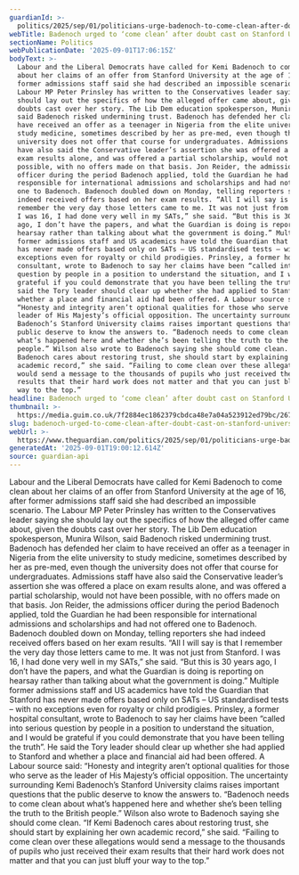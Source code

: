 ```yaml
---
guardianId: >-
  politics/2025/sep/01/politicians-urge-badenoch-to-come-clean-after-doubts-cast-on-us-medical-school-claim
webTitle: Badenoch urged to ‘come clean’ after doubt cast on Stanford University claim
sectionName: Politics
webPublicationDate: '2025-09-01T17:06:15Z'
bodyText: >-
  Labour and the Liberal Democrats have called for Kemi Badenoch to come clean
  about her claims of an offer from Stanford University at the age of 16, after
  former admissions staff said she had described an impossible scenario. The
  Labour MP Peter Prinsley has written to the Conservatives leader saying she
  should lay out the specifics of how the alleged offer came about, given the
  doubts cast over her story. The Lib Dem education spokesperson, Munira Wilson,
  said Badenoch risked undermining trust. Badenoch has defended her claim to
  have received an offer as a teenager in Nigeria from the elite university to
  study medicine, sometimes described by her as pre-med, even though the
  university does not offer that course for undergraduates. Admissions staff
  have also said the Conservative leader’s assertion she was offered a place on
  exam results alone, and was offered a partial scholarship, would not have been
  possible, with no offers made on that basis. Jon Reider, the admissions
  officer during the period Badenoch applied, told the Guardian he had been
  responsible for international admissions and scholarships and had not offered
  one to Badenoch. Badenoch doubled down on Monday, telling reporters she had
  indeed received offers based on her exam results. “All I will say is that I
  remember the very day those letters came to me. It was not just from Stanford.
  I was 16, I had done very well in my SATs,” she said. “But this is 30 years
  ago, I don’t have the papers, and what the Guardian is doing is reporting on
  hearsay rather than talking about what the government is doing.” Multiple
  former admissions staff and US academics have told the Guardian that Stanford
  has never made offers based only on SATs – US standardised tests – with no
  exceptions even for royalty or child prodigies. Prinsley, a former hospital
  consultant, wrote to Badenoch to say her claims have been “called into serious
  question by people in a position to understand the situation, and I would be
  grateful if you could demonstrate that you have been telling the truth”. He
  said the Tory leader should clear up whether she had applied to Stanford and
  whether a place and financial aid had been offered. A Labour source said:
  “Honesty and integrity aren’t optional qualities for those who serve as the
  leader of His Majesty’s official opposition. The uncertainty surrounding Kemi
  Badenoch’s Stanford University claims raises important questions that the
  public deserve to know the answers to. “Badenoch needs to come clean about
  what’s happened here and whether she’s been telling the truth to the British
  people.” Wilson also wrote to Badenoch saying she should come clean. “If Kemi
  Badenoch cares about restoring trust, she should start by explaining her own
  academic record,” she said. “Failing to come clean over these allegations
  would send a message to the thousands of pupils who just received their exam
  results that their hard work does not matter and that you can just bluff your
  way to the top.”
headline: Badenoch urged to ‘come clean’ after doubt cast on Stanford University claim
thumbnail: >-
  https://media.guim.co.uk/7f2884ec1862379cbdca48e7a04a523912ed79bc/267_49_1593_1274/500.jpg
slug: badenoch-urged-to-come-clean-after-doubt-cast-on-stanford-university-claim
webUrl: >-
  https://www.theguardian.com/politics/2025/sep/01/politicians-urge-badenoch-to-come-clean-after-doubts-cast-on-us-medical-school-claim
generatedAt: '2025-09-01T19:00:12.614Z'
source: guardian-api
---
```

Labour and the Liberal Democrats have called for Kemi Badenoch to come clean about her claims of an offer from Stanford University at the age of 16, after former admissions staff said she had described an impossible scenario. The Labour MP Peter Prinsley has written to the Conservatives leader saying she should lay out the specifics of how the alleged offer came about, given the doubts cast over her story. The Lib Dem education spokesperson, Munira Wilson, said Badenoch risked undermining trust. Badenoch has defended her claim to have received an offer as a teenager in Nigeria from the elite university to study medicine, sometimes described by her as pre-med, even though the university does not offer that course for undergraduates. Admissions staff have also said the Conservative leader’s assertion she was offered a place on exam results alone, and was offered a partial scholarship, would not have been possible, with no offers made on that basis. Jon Reider, the admissions officer during the period Badenoch applied, told the Guardian he had been responsible for international admissions and scholarships and had not offered one to Badenoch. Badenoch doubled down on Monday, telling reporters she had indeed received offers based on her exam results. “All I will say is that I remember the very day those letters came to me. It was not just from Stanford. I was 16, I had done very well in my SATs,” she said. “But this is 30 years ago, I don’t have the papers, and what the Guardian is doing is reporting on hearsay rather than talking about what the government is doing.” Multiple former admissions staff and US academics have told the Guardian that Stanford has never made offers based only on SATs – US standardised tests – with no exceptions even for royalty or child prodigies. Prinsley, a former hospital consultant, wrote to Badenoch to say her claims have been “called into serious question by people in a position to understand the situation, and I would be grateful if you could demonstrate that you have been telling the truth”. He said the Tory leader should clear up whether she had applied to Stanford and whether a place and financial aid had been offered. A Labour source said: “Honesty and integrity aren’t optional qualities for those who serve as the leader of His Majesty’s official opposition. The uncertainty surrounding Kemi Badenoch’s Stanford University claims raises important questions that the public deserve to know the answers to. “Badenoch needs to come clean about what’s happened here and whether she’s been telling the truth to the British people.” Wilson also wrote to Badenoch saying she should come clean. “If Kemi Badenoch cares about restoring trust, she should start by explaining her own academic record,” she said. “Failing to come clean over these allegations would send a message to the thousands of pupils who just received their exam results that their hard work does not matter and that you can just bluff your way to the top.”
